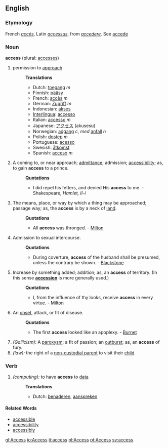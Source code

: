 ==English==

===Etymology===
French ''[[accès]]'', Latin ''[[accessus]]'', from ''[[accedere]]''. See [[accede]]

===Noun===
'''access''' (plural: [[accesses]])

# permission to [[approach]]
#:'''Translations'''
#:*Dutch: [[toegang]] ''m''
#:*Finnish: [[pääsy]]
#:*French: [[accès]] ''m''
#:*German: [[Zugriff]] ''m''
#:*Indonesian: [[akses]]
#:*[[Interlingua]]: [[accesso]]
#:*Italian: [[accesso]] ''m''
#:*Japanese: [[アクセス]] (akusesu)
#:*Norwegian: [[adgang]] ''c'', ''med'' [[anfall]] ''n''
#:*Polish: [[dostęp]] ''m''
#:*Portuguese: [[acesso]]
#:*Swesish: [[åtkomst]]
#:*Spanish: [[acceso]] ''m''
#A coming to, or near approach; [[admittance]]; admission; [[accessibility]]; as, to gain '''access''' to a prince.
#:'''[[Quotation]]s'''
#:*I did repel his fetters, and denied His '''access''' to me. - Shakespeare, ''Hamlet, II-i''
# The means, place, or way by which a thing may be approached; passage way; as, the '''access''' is by a neck of [[land]].
#:'''Quotations'''
#:*All '''access''' was thronged. - [[Milton]] 
#Admission to sexual intercourse.
#:'''Quotations'''
#:*During coverture, '''access''' of the husband shall be presumed, unless the contrary be shown. - [[Blackstone]] 
#Increase by something added; addition; as, an '''access''' of territory. (In this sense '''[[accession]]''' is more generally used.)
#:'''Quotations'''
#:*I, from the influence of thy looks, receive '''access''' in every virtue. - [[Milton]]
#An [[onset]], attack, or fit of disease.
#:'''Quotations'''
#:*The first '''access''' looked like an apoplexy. - [[Burnet]]
#''(Gallicism):'' A [[paroxysm]]; a fit of passion; an [[outburst]]; as, an '''access''' of fury.
#''(law):'' the right of a [[w:non-custodial parent|non-custodial parent]] to visit their [[child]]

===Verb===
{{en-infl-reg-sibilant|access||}}

#''(computing):'' to have '''access''' to [[data]]
#:'''Translations'''
#:*Dutch: [[benaderen]], [[aanspreken]]

====Related Words====
*[[accessible]]
*[[accessibility]]
*[[accessibly]]

[[gl:Access]]
[[io:Access]]
[[it:access]]
[[pl:Access]]
[[pt:Access]]
[[sv:access]]